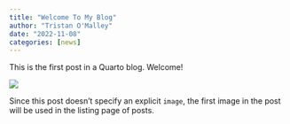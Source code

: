 ```yaml
---
title: "Welcome To My Blog"
author: "Tristan O'Malley"
date: "2022-11-08"
categories: [news]
---
```


This is the first post in a Quarto blog. Welcome!

![](thumbnail.jpg)

Since this post doesn't specify an explicit `image`, the first image in the post will be used in the listing page of posts.
